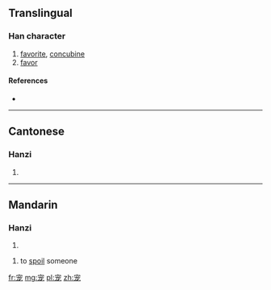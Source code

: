 {{also|寵}}
==Translingual==

===Han character===
{{Han char|rn=40|rad=宀|as=05|sn=8|four=|canj=十戈大心 (JIKP)}}

# [[favorite]], [[concubine]]
# [[favor]]

====References====
* {{Han ref|kx=0284.081|hdz=20920.020|uh=5BA0|ud=23456}}

----

==Cantonese==

===Hanzi===
{{yue-hanzi|jyut=[[cung2]]|y=chung2|tra=寵}}

# {{defn|lang=yue|sort=宀05}}

----

==Mandarin==

===Hanzi===
{{cmn-hanzi|tra=寵|pin=[[chǒng]] ([[chong3]])|wg=ch'ung<sup>3</sup>}}

# {{defn|lang=cmn|sort=宀05}}

# to [[spoil]] someone

[[fr:宠]]
[[mg:宠]]
[[pl:宠]]
[[zh:宠]]